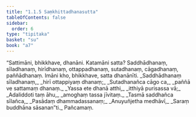 ```yaml
---
title: "1.1.5 Saṃkhittadhanasutta"
tableOfContents: false
sidebar:
  order: 6
type: "tipitaka"
basket: "su"
book: "a7"
---
```



<DynamicBreadcrumb />

<Division number="5" book="a7">

<Paragraph number="25" book="a7">
“Sattimāni, bhikkhave, dhanāni. Katamāni satta? Saddhādhanaṃ, sīladhanaṃ, hirīdhanaṃ, ottappadhanaṃ, sutadhanaṃ, cāgadhanaṃ, paññādhanaṃ. Imāni kho, bhikkhave, satta dhanānīti.
</Paragraph>

<Paragraph number="26" type="verses" book="a7">
_Saddhādhanaṃ sīladhanaṃ,_  
_hirī ottappiyaṃ dhanaṃ;_  
_Sutadhanañca cāgo ca,_  
_paññā ve sattamaṃ dhanaṃ._  

</Paragraph>

<Paragraph number="27" type="verses" book="a7">
_Yassa ete dhanā atthi,_  
_itthiyā purisassa vā;_  
_Adaliddoti taṃ āhu,_  
_amoghaṃ tassa jīvitaṃ._  

</Paragraph>

<Paragraph number="28" type="verses" book="a7">
_Tasmā saddhañca sīlañca,_  
_Pasādaṃ dhammadassanaṃ;_  
_Anuyuñjetha medhāvī,_  
_Saraṃ buddhāna sāsanan”ti._  


</Paragraph>
</Division>

<Paragraph number="29" type="center" book="a7">
Pañcamaṃ.
</Paragraph>